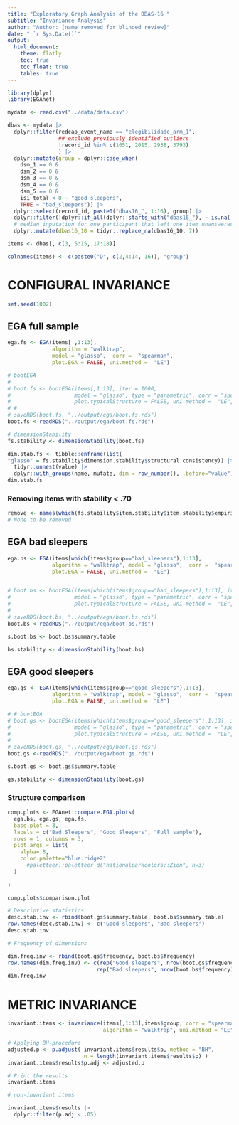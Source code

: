 ```yaml
---
title: "Exploratory Graph Analysis of the DBAS-16 "
subtitle: "Invariance Analysis"
author: "Author: [name removed for blinded review]"
date: " `r Sys.Date()`"
output: 
  html_document:
    theme: flatly
    toc: true
    toc_float: true
    tables: true
---
```


```r
library(dplyr)
library(EGAnet)

```

```r
mydata <- read.csv("../data/data.csv")

dbas <- mydata |> 
  dplyr::filter(redcap_event_name == "elegibilidade_arm_1",
                ## exclude previously identified outliers
                !record_id %in% c(1651, 2015, 2938, 3793)
                ) |> 
  dplyr::mutate(group = dplyr::case_when(
    dsm_1 == 0 &
    dsm_2 == 0 &
    dsm_3 == 0 &
    dsm_4 == 0 &
    dsm_5 == 0 &
    isi_total < 8 ~ "good_sleepers",
    TRUE ~ "bad_sleepers")) |> 
  dplyr::select(record_id, paste0("dbas16_", 1:16), group) |> 
  dplyr::filter(!dplyr::if_all(dplyr::starts_with("dbas16_"), ~ is.na(.))) |> 
  # median inputation for one participant that left one item unanswered
  dplyr::mutate(dbas16_10 = tidyr::replace_na(dbas16_10, 7))

items <- dbas[, c(3, 5:15, 17:18)]

colnames(items) <- c(paste0("D", c(2,4:14, 16)), "group")
```

# CONFIGURAL INVARIANCE

```r
set.seed(1002)
```

## EGA full sample

```r

ega.fs <- EGA(items[ ,1:13], 
              algorithm = "walktrap", 
              model = "glasso",  corr =  "spearman", 
              plot.EGA = FALSE, uni.method =  "LE") 

# bootEGA 
#  
# boot.fs <- bootEGA(items[,1:13], iter = 1000,
#                    model = "glasso", type = "parametric", corr = "spearman",
#                    plot.typicalStructure = FALSE, uni.method =  "LE", progress=FALSE)
# # 
# saveRDS(boot.fs, "../output/ega/boot.fs.rds")
boot.fs <-readRDS("../output/ega/boot.fs.rds")

# dimensionStability 
fs.stability <- dimensionStability(boot.fs)

```

```r
dim.stab.fs <- tibble::enframe(list(
"glasso" = fs.stability$dimension.stability$structural.consistency)) |> 
  tidyr::unnest(value) |> 
  dplyr::with_groups(name, mutate, dim = row_number(), .before="value")
dim.stab.fs
```

### Removing items with stability < .70

```r
remove <- names(which(fs.stability$item.stability$item.stability$empirical.dimensions < .70))
# None to be removed
```


## EGA bad sleepers

```r
ega.bs <- EGA(items[which(items$group=="bad_sleepers"),1:13], 
              algorithm = "walktrap", model = "glasso",  corr =  "spearman",
              plot.EGA = FALSE, uni.method =  "LE") 


# boot.bs <- bootEGA(items[which(items$group=="bad_sleepers"),1:13], iter = 1000,
#                    model = "glasso", type = "parametric", corr = "spearman",
#                    plot.typicalStructure = FALSE, uni.method =  "LE", progress=FALSE)
# 
# saveRDS(boot.bs, "../output/ega/boot.bs.rds")
boot.bs <-readRDS("../output/ega/boot.bs.rds")

s.boot.bs <- boot.bs$summary.table

bs.stability <- dimensionStability(boot.bs)
```

## EGA good sleepers

```r
ega.gs <- EGA(items[which(items$group=="good_sleepers"),1:13], 
              algorithm = "walktrap", model = "glasso",  corr =  "spearman",
              plot.EGA = FALSE, uni.method =  "LE") 

# # bootEGA
# boot.gs <- bootEGA(items[which(items$group=="good_sleepers"),1:13], iter = 1000,
#                    model = "glasso", type = "parametric", corr = "spearman",
#                    plot.typicalStructure = FALSE, uni.method =  "LE", progress=FALSE)
# 
# saveRDS(boot.gs, "../output/ega/boot.gs.rds")
boot.gs <-readRDS("../output/ega/boot.gs.rds")

s.boot.gs <- boot.gs$summary.table

gs.stability <- dimensionStability(boot.gs)
```
### Structure comparison

```r
comp.plots <- EGAnet::compare.EGA.plots(
  ega.bs, ega.gs, ega.fs,
  base.plot = 3,
  labels = c("Bad Sleepers", "Good Sleepers", "Full sample"),
  rows = 1, columns = 3,
  plot.args = list(
    alpha=.8,
    color.palette="blue.ridge2"
      #paletteer::paletteer_d("nationalparkcolors::Zion", n=3)
  )
  
)

comp.plots$comparison.plot
```

```r
# Descriptive statistics 
desc.stab.inv <- rbind(boot.gs$summary.table, boot.bs$summary.table)
row.names(desc.stab.inv) <- c("Good sleepers", "Bad sleepers")
desc.stab.inv
```

```r
# Frequency of dimensions 

dim.freq.inv <- rbind(boot.gs$frequency, boot.bs$frequency)
row.names(dim.freq.inv) <- c(rep("Good sleepers", nrow(boot.gs$frequency)), 
                            rep("Bad sleepers", nrow(boot.bs$frequency)))
dim.freq.inv
```

# METRIC INVARIANCE

```r
invariant.items <- invariance(items[,1:13],items$group, corr = "spearman", model = "glasso",
                              algorithm = "walktrap", uni.method = "LE")

# Applying BH-procedure 
adjusted.p <- p.adjust( invariant.items$results$p, method = "BH", 
                        n = length(invariant.items$results$p) ) 
invariant.items$results$p.adj <- adjusted.p 

# Print the results
invariant.items

# non-invariant items

invariant.items$results |> 
  dplyr::filter(p.adj < .05)
```

